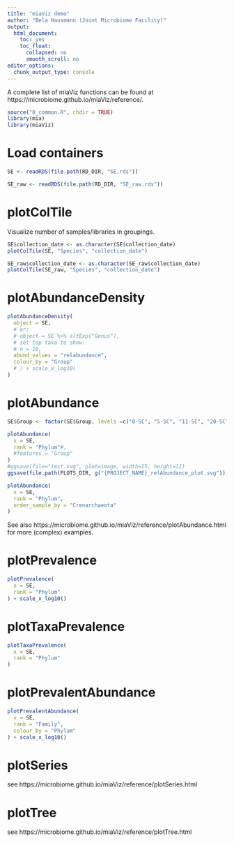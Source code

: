 ```yaml
---
title: "miaViz demo"
author: "Bela Hausmann (Joint Microbiome Facility)"
output:
  html_document:
    toc: yes
    toc_float:
      collapsed: no
      smooth_scroll: no
editor_options: 
  chunk_output_type: console
---
```



A complete list of miaViz functions can be found at https://microbiome.github.io/miaViz/reference/.


```r
source("0_common.R", chdir = TRUE)
library(mia)
library(miaViz)
```


# Load containers

```r
SE <- readRDS(file.path(RD_DIR, "SE.rds"))
```

```r
SE_raw <- readRDS(file.path(RD_DIR, "SE_raw.rds"))
```


# plotColTile

Visualize number of samples/libraries in groupings.

```r
SE$collection_date <- as.character(SE$collection_date) 
plotColTile(SE, "Species", "collection_date")
```

```r
SE_raw$collection_date <- as.character(SE_raw$collection_date) 
plotColTile(SE_raw, "Species", "collection_date")
```


# plotAbundanceDensity

```r
plotAbundanceDensity(
  object = SE,
  # or:
  # object = SE %>% altExp("Genus"),
  # set top taxa to show:
  # n = 10,
  abund_values = "relabundance",
  colour_by = "Group"
  # ) + scale_x_log10(
)
```


# plotAbundance

```r
SE$Group <- factor(SE$Group, levels =c("0-SC", "5-SC", "11-SC", "20-SC", "35-SC", "0-Ac", "5-Ac", "11-Ac", "20-Ac", "35-Ac", "0-E25", "5-E25", "11-E25",  "20-E25", "35-E25", "0-UV7", "5-UV7", "11-UV7", "20-UV7", "35-UV7"))

plotAbundance(
  x = SE,
  rank = "Phylum"#,
  #features = "Group"
)
#ggsave(file="test.svg", plot=image, width=15, height=12)
ggsave(file.path(PLOTS_DIR, g("{PROJECT_NAME}_relAbundance_plot.svg")), device = "svg", width = 16, height = 12, limitsize = FALSE)

```

```r
plotAbundance(
  x = SE,
  rank = "Phylum",
  order_sample_by = "Crenarchaeota"
)
```

See also https://microbiome.github.io/miaViz/reference/plotAbundance.html for more (complex) examples.


# plotPrevalence

```r
plotPrevalence(
  x = SE,
  rank = "Phylum"
) + scale_x_log10()
```


# plotTaxaPrevalence

```r
plotTaxaPrevalence(
  x = SE,
  rank = "Phylum"
)
```



# plotPrevalentAbundance

```r
plotPrevalentAbundance(
  x = SE,
  rank = "Family",
  colour_by = "Phylum"
) + scale_x_log10()
```


# plotSeries

see https://microbiome.github.io/miaViz/reference/plotSeries.html


# plotTree

see https://microbiome.github.io/miaViz/reference/plotTree.html
